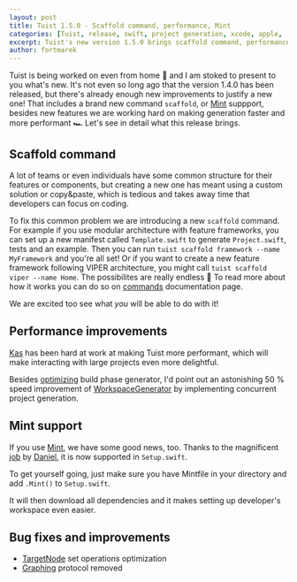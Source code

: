 ```yaml
---
layout: post
title: Tuist 1.5.0 - Scaffold command, performance, Mint
categories: [Tuist, release, swift, project generation, xcode, apple, '1.4.0']
excerpt: Tuist's new version 1.5.0 brings scaffold command, performance improvements and Mint support
author: fortmarek
---
```


Tuist is being worked on even from home 🏡 and I am stoked to present to you what's new.
It's not even so long ago that the version 1.4.0 has been released, but there's already enough new improvements to justify a new one!
That includes a brand new command `scaffold`, or [Mint](https://github.com/yonaskolb/Mint) suppport, besides new features we are working hard on making generation faster and more performant 🏎
Let's see in detail what this release brings.

## Scaffold command

A lot of teams or even individuals have some common structure for their features or components,
but creating a new one has meant using a custom solution or copy&paste,
which is tedious and takes away time that developers can focus on coding.

To fix this common problem we are introducing a new `scaffold` command.
For example if you use modular architecture with feature frameworks,
you can set up a new manifest called `Template.swift` to generate
`Project.swift`, tests and an example.
Then you can run `tuist scaffold framework --name MyFramework` and you're all set!
Or if you want to create a new feature framework following VIPER architecture,
you might call `tuist scaffold viper --name Home`. The possibilites are really endless 🙂
To read more about how it works you can do so on [commands](/docs/commands/scaffold/) documentation page.

We are excited too see what _you_ will be able to do with it!

## Performance improvements

[Kas](https://github.com/kwridan) has been hard at work at making Tuist more performant,
which will make interacting with large projects even more delightful.

Besides [optimizing](https://github.com/Tuist/Tuist/pull/1094) build phase generator,
I'd point out an astonishing 50 % speed improvement of [WorkspaceGenerator](https://github.com/Tuist/Tuist/pull/1096)
by implementing concurrent project generation.

## Mint support

If you use [Mint](https://github.com/yonaskolb/Mint),
we have some good news, too.
Thanks to the magnificent [job](https://github.com/Tuist/Tuist/pull/1131) by [Daniel](https://github.com/mollyIV),
it is now supported in `Setup.swift`.

To get yourself going, just make sure you have Mintfile in your directory
and add `.Mint()` to `Setup.swift`.

It will then download all dependencies
and it makes setting up developer's workspace even easier.

## Bug fixes and improvements

- [TargetNode](https://github.com/Tuist/Tuist/pull/1095) set operations optimization
- [Graphing](https://github.com/Tuist/Tuist/pull/1128) protocol removed

